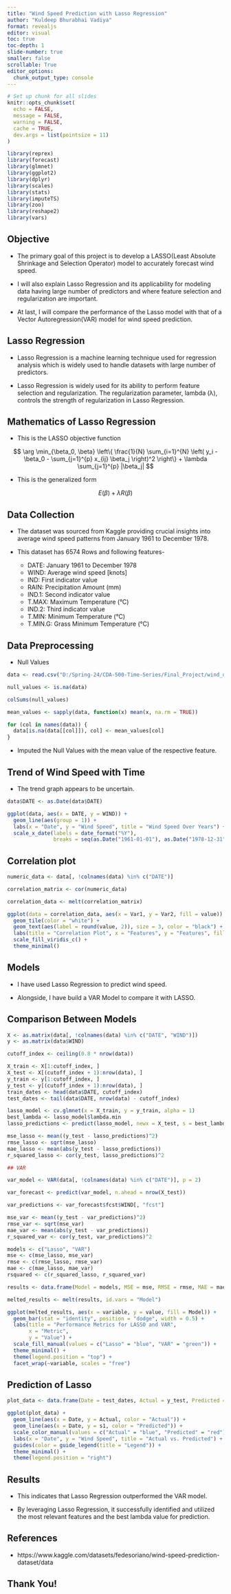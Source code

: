 ```yaml
---
title: "Wind Speed Prediction with Lasso Regression"
author: "Kuldeep Bhurabhai Vadiya"
format: revealjs
editor: visual
toc: true
toc-depth: 1
slide-number: true
smaller: false
scrollable: True 
editor_options: 
  chunk_output_type: console
---
```


```r
# Set up chunk for all slides
knitr::opts_chunk$set(
  echo = FALSE,
  message = FALSE,
  warning = FALSE,
  cache = TRUE,
  dev.args = list(pointsize = 11)
)
```

```r
library(reprex)
library(forecast)
library(glmnet)
library(ggplot2)
library(dplyr)
library(scales)
library(stats)
library(imputeTS)
library(zoo)
library(reshape2)
library(vars)
```

## Objective

-   The primary goal of this project is to develop a LASSO(Least Absolute Shrinkage and Selection Operator) model to accurately forecast wind speed.

-   I will also explain Lasso Regression and its applicability for modeling data having large number of predictors and where feature selection and regularization are important.

-   At last, I will compare the performance of the Lasso model with that of a Vector Autoregression(VAR) model for wind speed prediction.

## Lasso Regression

-   Lasso Regression is a machine learning technique used for regression analysis which is widely used to handle datasets with large number of predictors.

-   Lasso Regression is widely used for its ability to perform feature selection and regularization. The regularization parameter, lambda (λ), controls the strength of regularization in Lasso Regression.

## Mathematics of Lasso Regression

-   This is the LASSO objective function

$$
\arg \min_{\beta_0, \beta} \left\{ \frac{1}{N} \sum_{i=1}^{N} \left( y_i -        \beta_0 - \sum_{j=1}^{p} x_{ij} \beta_j \right)^2 \right\} + \lambda               \sum_{j=1}^{p} |\beta_j|
$$

-   This is the generalized form

$$
E(\beta) + \lambda R(\beta)                                             
$$

## Data Collection

-   The dataset was sourced from Kaggle providing crucial insights into average wind speed patterns from January 1961 to December 1978.

-   This dataset has 6574 Rows and following features-

    -   DATE: January 1961 to December 1978
    -   WIND: Average wind speed \[knots\]
    -   IND: First indicator value
    -   RAIN: Precipitation Amount (mm)
    -   IND.1: Second indicator value
    -   T.MAX: Maximum Temperature (°C)
    -   IND.2: Third indicator value
    -   T.MIN: Minimum Temperature (°C)
    -   T.MIN.G: Grass Minimum Temperature (°C)

## Data Preprocessing

-   Null Values

```r
data <- read.csv("D:/Spring-24/CDA-500-Time-Series/Final_Project/wind_dataset.csv")

null_values <- is.na(data)

colSums(null_values)

mean_values <- sapply(data, function(x) mean(x, na.rm = TRUE))

for (col in names(data)) {
  data[is.na(data[[col]]), col] <- mean_values[col]
}
```

-   Imputed the Null Values with the mean value of the respective feature.

## Trend of Wind Speed with Time

-   The trend graph appears to be uncertain.

```r
data$DATE <- as.Date(data$DATE)

ggplot(data, aes(x = DATE, y = WIND)) +
  geom_line(aes(group = 1)) +
  labs(x = "Date", y = "Wind Speed", title = "Wind Speed Over Years") +
  scale_x_date(labels = date_format("%Y"), 
               breaks = seq(as.Date("1961-01-01"), as.Date("1978-12-31"), by = "1 year"))
```

## Correlation plot

```r
numeric_data <- data[, !colnames(data) %in% c("DATE")]

correlation_matrix <- cor(numeric_data)

correlation_data <- melt(correlation_matrix)

ggplot(data = correlation_data, aes(x = Var1, y = Var2, fill = value)) +
  geom_tile(color = "white") +
  geom_text(aes(label = round(value, 2)), size = 3, color = "black") +  # Display correlation values
  labs(title = "Correlation Plot", x = "Features", y = "Features", fill = "Correlation") +
  scale_fill_viridis_c() +
  theme_minimal()
```

## Models

-   I have used Lasso Regression to predict wind speed.

-   Alongside, I have build a VAR Model to compare it with LASSO.

## Comparison Between Models

```r
X <- as.matrix(data[, !colnames(data) %in% c("DATE", "WIND")])
y <- as.matrix(data$WIND)

cutoff_index <- ceiling(0.8 * nrow(data))

X_train <- X[1:cutoff_index, ]
X_test <- X[(cutoff_index + 1):nrow(data), ]
y_train <- y[1:cutoff_index, ]
y_test <- y[(cutoff_index + 1):nrow(data), ]
train_dates <- head(data$DATE, cutoff_index)
test_dates <- tail(data$DATE, nrow(data) - cutoff_index)

lasso_model <- cv.glmnet(x = X_train, y = y_train, alpha = 1)
best_lambda <- lasso_model$lambda.min  
lasso_predictions <- predict(lasso_model, newx = X_test, s = best_lambda)

mse_lasso <- mean((y_test - lasso_predictions)^2)
rmse_lasso <- sqrt(mse_lasso)
mae_lasso <- mean(abs(y_test - lasso_predictions))
r_squared_lasso <- cor(y_test, lasso_predictions)^2

## VAR

var_model <- VAR(data[, !colnames(data) %in% c("DATE")], p = 2)  

var_forecast <- predict(var_model, n.ahead = nrow(X_test))

var_predictions <- var_forecast$fcst$WIND[, "fcst"]

mse_var <- mean((y_test - var_predictions)^2)
rmse_var <- sqrt(mse_var)
mae_var <- mean(abs(y_test - var_predictions))
r_squared_var <- cor(y_test, var_predictions)^2

models <- c("Lasso", "VAR")
mse <- c(mse_lasso, mse_var)
rmse <- c(rmse_lasso, rmse_var)
mae <- c(mae_lasso, mae_var)
rsquared <- c(r_squared_lasso, r_squared_var)

results <- data.frame(Model = models, MSE = mse, RMSE = rmse, MAE = mae, R_squared = rsquared)

melted_results <- melt(results, id.vars = "Model")

ggplot(melted_results, aes(x = variable, y = value, fill = Model)) +
  geom_bar(stat = "identity", position = "dodge", width = 0.5) +
  labs(title = "Performance Metrics for LASSO and VAR",
       x = "Metric",
       y = "Value") +
  scale_fill_manual(values = c("Lasso" = "blue", "VAR" = "green")) +
  theme_minimal() +
  theme(legend.position = "top") +
  facet_wrap(~variable, scales = "free")
```

## Prediction of Lasso

```r
plot_data <- data.frame(Date = test_dates, Actual = y_test, Predicted = lasso_predictions)

ggplot(plot_data) +
  geom_line(aes(x = Date, y = Actual, color = "Actual")) +
  geom_line(aes(x = Date, y = s1, color = "Predicted")) +
  scale_color_manual(values = c("Actual" = "blue", "Predicted" = "red"), name = "Legend") +
  labs(x = "Date", y = "Wind Speed", title = "Actual vs. Predicted") +
  guides(color = guide_legend(title = "Legend")) +
  theme_minimal() +
  theme(legend.position = "right")
```

## Results

-   This indicates that Lasso Regression outperformed the VAR model.

-   By leveraging Lasso Regression, it successfully identified and utilized the most relevant features and the best lambda value for prediction.

## References

-   https://www.kaggle.com/datasets/fedesoriano/wind-speed-prediction-dataset/data

## Thank You!
